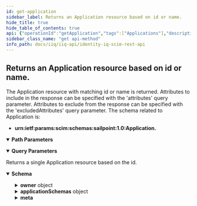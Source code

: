 ```yaml
---
id: get-application
sidebar_label: Returns an Application resource based on id or name.
hide_title: true
hide_table_of_contents: true
api: {"operationId":"getApplication","tags":["Applications"],"description":"The Application resource with matching id or name is returned. Attributes to include in the response can be specified with the 'attributes' query parameter. \nAttributes to exclude from the response can be specified with the 'excludedAttributes' query parameter. \nThe schema related to Application is: \n- **urn:ietf:params:scim:schemas:sailpoint:1.0:Application.**\n","parameters":[{"name":"applicationId","in":"path","schema":{"type":"string","example":"7f00000180281df7818028bfaae8035b"},"description":"id or name of Application resource.","required":true},{"in":"query","name":"attributes","schema":{"type":"string","example":"name,type,features"},"description":"The Application attributes to include in the response. The query parameter value is a comma-separated list of fields to be returned in the response for each Application. The attributes listed will be the only ones returned in the response, with the exception of id, schemas, and meta, which are always returned for an Application."},{"in":"query","name":"excludedAttributes","schema":{"type":"string","example":"features"},"description":"The Application attributes to exclude frome the response. The query parameter value is a comma-separated list of fields to be excluded from the response for each Application. The attributes listed will be the only ones excluded frome the response, with the exception of id, schemas, and meta, which are always returned for an Application."}],"responses":{"200":{"description":"Returns a single Application resource based on the id.","content":{"application/json":{"schema":{"properties":{"id":{"description":"IdentityIQ id of the Application.","type":"string","example":"c0b4568a4fe7458c434ee77d1fbt156b"},"name":{"description":"Unique name for the Application. This name MUST be unique across the entire set of Applications.","type":"string","example":"Active Directory"},"descriptions":{"description":"A list of localized descriptions of the Application.","type":"array","example":[{"locale":"en_US","value":"The main Active_Directory domain data for the corporate network."}]},"type":{"description":"The type of the Application.","type":"string","example":"Active Directory - Direct"},"features":{"description":"A list of features of the Application.","type":"array","example":[["DIRECT_PERMISSIONS","NO_RANDOM_ACCESS","DISCOVER_SCHEMA"]]},"owner":{"description":"The owner of the Application.","type":"object","properties":{"displayName":{"description":"Display name of the application owner.","type":"string","example":"Joe Smith"},"value":{"description":"id of the application owner.","type":"string","example":"c0b4568a4fe7458c434ee77d1fbt156b"},"$ref":{"description":"URI reference of the application owner resource.","type":"string","example":"http://localhost:8080/identityiq/scim/v2/Users/c0b4568a4fe7458c434ee77d1fbt156b"}}},"applicationSchemas":{"description":"List of the Application Schemas.","type":"object","properties":{"value":{"description":"The urn of the Application Schema.","type":"string","example":"urn:ietf:params:scim:schemas:sailpoint:1.0:Application:Schema:Active Directory:account"},"type":{"description":"The type of Application Schema (account, group, etc.).","type":"string","example":"account"},"$ref":{"description":"The URI of the SCIM resource representing the Entitlement.","type":"string","example":"http://localhost:8080/identityiq/scim/v2/Schemas/urn:ietf:params:scim:schemas:sailpoint:1.0:Application:Schema:Active%20Directory:account"}}},"meta":{"description":"Metadata of the SCIM resource.","properties":{"created":{"description":"Datetime this Application was created.","type":"string","format":"date-time","example":"2022-02-11T01:34:04.074-05:00"},"location":{"description":"The location of the SCIM resource.","type":"string","example":"http://localhost:8080/identityiq/scim/v2/Applications/c0b4568a4fe7458c434ee77d1fbt156b"},"lastModified":{"description":"Datetime the Application was last modified.","type":"string","format":"date-time","example":"2022-02-11T01:08:45.866-05:00"},"version":{"description":"The version of the SCIM resource.","type":"string","example":"W\"1644561244074\""},"resourceType":{"description":"The SCIM resource type.","type":"string","example":"Application"},"schemas":{"description":"The schemas involved in the SCIM resource.","type":"array","items":{"type":"string"},"example":["urn:ietf:params:scim:schemas:sailpoint:1.0:Application"]}}}}}}}}},"method":"get","path":"/Applications/{applicationId}","servers":[{"url":"http://localhost:8080/identityiq/scim/v2","description":"IdentityIQ SCIM server basepath and path to API."}],"security":[{"basicAuth":[]}],"securitySchemes":{"basicAuth":{"type":"http","scheme":"basic"}},"info":{"description":"IdentityIQ REST Endpoint Interface Documentation for SCIM\n\n# Authentication\n\n<!-- ReDoc-Inject: <security-definitions> -->","version":"8.3","title":"IdentityIQ SCIM REST API"},"postman":{"name":"Returns an Application resource based on id or name.","description":{"content":"The Application resource with matching id or name is returned. Attributes to include in the response can be specified with the 'attributes' query parameter. \nAttributes to exclude from the response can be specified with the 'excludedAttributes' query parameter. \nThe schema related to Application is: \n- **urn:ietf:params:scim:schemas:sailpoint:1.0:Application.**\n","type":"text/plain"},"url":{"path":["Applications",":applicationId"],"host":["{{baseUrl}}"],"query":[{"disabled":false,"description":{"content":"The Application attributes to include in the response. The query parameter value is a comma-separated list of fields to be returned in the response for each Application. The attributes listed will be the only ones returned in the response, with the exception of id, schemas, and meta, which are always returned for an Application.","type":"text/plain"},"key":"attributes","value":""},{"disabled":false,"description":{"content":"The Application attributes to exclude frome the response. The query parameter value is a comma-separated list of fields to be excluded from the response for each Application. The attributes listed will be the only ones excluded frome the response, with the exception of id, schemas, and meta, which are always returned for an Application.","type":"text/plain"},"key":"excludedAttributes","value":""}],"variable":[{"disabled":false,"description":{"content":"(Required) id or name of Application resource.","type":"text/plain"},"type":"any","value":"","key":"applicationId"}]},"header":[{"key":"Accept","value":"application/json"}],"method":"GET"}}
sidebar_class_name: "get api-method"
info_path: docs/iiq/iiq-api/identity-iq-scim-rest-api
---
```



## Returns an Application resource based on id or name.



The Application resource with matching id or name is returned. Attributes to include in the response can be specified with the &#39;attributes&#39; query parameter. 
Attributes to exclude from the response can be specified with the &#39;excludedAttributes&#39; query parameter. 
The schema related to Application is: 
- **urn:ietf:params:scim:schemas:sailpoint:1.0:Application.**


<details style={{"marginBottom":"1rem"}} data-collapsed={false} open={true}><summary style={{}}><strong>Path Parameters</strong></summary><div><ul><ParamsItem className={"paramsItem"} param={{"name":"applicationId","in":"path","schema":{"type":"string","example":"7f00000180281df7818028bfaae8035b"},"description":"id or name of Application resource.","required":true}}></ParamsItem></ul></div></details><details style={{"marginBottom":"1rem"}} data-collapsed={false} open={true}><summary style={{}}><strong>Query Parameters</strong></summary><div><ul><ParamsItem className={"paramsItem"} param={{"in":"query","name":"attributes","schema":{"type":"string","example":"name,type,features"},"description":"The Application attributes to include in the response. The query parameter value is a comma-separated list of fields to be returned in the response for each Application. The attributes listed will be the only ones returned in the response, with the exception of id, schemas, and meta, which are always returned for an Application."}}></ParamsItem><ParamsItem className={"paramsItem"} param={{"in":"query","name":"excludedAttributes","schema":{"type":"string","example":"features"},"description":"The Application attributes to exclude frome the response. The query parameter value is a comma-separated list of fields to be excluded from the response for each Application. The attributes listed will be the only ones excluded frome the response, with the exception of id, schemas, and meta, which are always returned for an Application."}}></ParamsItem></ul></div></details><div><ApiTabs><TabItem label={"200"} value={"200"}><div>

Returns a single Application resource based on the id.

</div><div><MimeTabs groupId={"mime-type"}><TabItem label={"application/json"} value={"application/json"}><SchemaTabs groupId={"schema-tabs"}><TabItem label={"Schema"} value={"Schema"}><details style={{}} data-collapsed={false} open={true}><summary style={{"textAlign":"left"}}><strong>Schema</strong></summary><div style={{"textAlign":"left","marginLeft":"1rem"}}></div><ul style={{"marginLeft":"1rem"}}><SchemaItem collapsible={false} name={"id"} required={false} schemaDescription={"IdentityIQ id of the Application."} schemaName={"string"} qualifierMessage={undefined} defaultValue={undefined}></SchemaItem><SchemaItem collapsible={false} name={"name"} required={false} schemaDescription={"Unique name for the Application. This name MUST be unique across the entire set of Applications."} schemaName={"string"} qualifierMessage={undefined} defaultValue={undefined}></SchemaItem><SchemaItem collapsible={false} name={"descriptions"} required={false} schemaDescription={"A list of localized descriptions of the Application."} schemaName={"array"} qualifierMessage={undefined} defaultValue={undefined}></SchemaItem><SchemaItem collapsible={false} name={"type"} required={false} schemaDescription={"The type of the Application."} schemaName={"string"} qualifierMessage={undefined} defaultValue={undefined}></SchemaItem><SchemaItem collapsible={false} name={"features"} required={false} schemaDescription={"A list of features of the Application."} schemaName={"array"} qualifierMessage={undefined} defaultValue={undefined}></SchemaItem><SchemaItem collapsible={true} className={"schemaItem"}><details style={{}}><summary style={{}}><strong>owner</strong><span style={{"opacity":"0.6"}}> object</span></summary><div style={{"marginLeft":"1rem"}}><div style={{"marginTop":".5rem","marginBottom":".5rem"}}>

The owner of the Application.

</div><SchemaItem collapsible={false} name={"displayName"} required={false} schemaDescription={"Display name of the application owner."} schemaName={"string"} qualifierMessage={undefined} defaultValue={undefined}></SchemaItem><SchemaItem collapsible={false} name={"value"} required={false} schemaDescription={"id of the application owner."} schemaName={"string"} qualifierMessage={undefined} defaultValue={undefined}></SchemaItem><SchemaItem collapsible={false} name={"$ref"} required={false} schemaDescription={"URI reference of the application owner resource."} schemaName={"string"} qualifierMessage={undefined} defaultValue={undefined}></SchemaItem></div></details></SchemaItem><SchemaItem collapsible={true} className={"schemaItem"}><details style={{}}><summary style={{}}><strong>applicationSchemas</strong><span style={{"opacity":"0.6"}}> object</span></summary><div style={{"marginLeft":"1rem"}}><div style={{"marginTop":".5rem","marginBottom":".5rem"}}>

List of the Application Schemas.

</div><SchemaItem collapsible={false} name={"value"} required={false} schemaDescription={"The urn of the Application Schema."} schemaName={"string"} qualifierMessage={undefined} defaultValue={undefined}></SchemaItem><SchemaItem collapsible={false} name={"type"} required={false} schemaDescription={"The type of Application Schema (account, group, etc.)."} schemaName={"string"} qualifierMessage={undefined} defaultValue={undefined}></SchemaItem><SchemaItem collapsible={false} name={"$ref"} required={false} schemaDescription={"The URI of the SCIM resource representing the Entitlement."} schemaName={"string"} qualifierMessage={undefined} defaultValue={undefined}></SchemaItem></div></details></SchemaItem><SchemaItem collapsible={true} className={"schemaItem"}><details style={{}}><summary style={{}}><strong>meta</strong><span style={{"opacity":"0.6"}}> </span></summary><div style={{"marginLeft":"1rem"}}><div style={{"marginTop":".5rem","marginBottom":".5rem"}}>

Metadata of the SCIM resource.

</div><SchemaItem collapsible={false} name={"created"} required={false} schemaDescription={"Datetime this Application was created."} schemaName={"date-time"} qualifierMessage={undefined} defaultValue={undefined}></SchemaItem><SchemaItem collapsible={false} name={"location"} required={false} schemaDescription={"The location of the SCIM resource."} schemaName={"string"} qualifierMessage={undefined} defaultValue={undefined}></SchemaItem><SchemaItem collapsible={false} name={"lastModified"} required={false} schemaDescription={"Datetime the Application was last modified."} schemaName={"date-time"} qualifierMessage={undefined} defaultValue={undefined}></SchemaItem><SchemaItem collapsible={false} name={"version"} required={false} schemaDescription={"The version of the SCIM resource."} schemaName={"string"} qualifierMessage={undefined} defaultValue={undefined}></SchemaItem><SchemaItem collapsible={false} name={"resourceType"} required={false} schemaDescription={"The SCIM resource type."} schemaName={"string"} qualifierMessage={undefined} defaultValue={undefined}></SchemaItem><SchemaItem collapsible={false} name={"schemas"} required={false} schemaDescription={"The schemas involved in the SCIM resource."} schemaName={"string[]"} qualifierMessage={undefined} defaultValue={undefined}></SchemaItem></div></details></SchemaItem></ul></details></TabItem></SchemaTabs></TabItem></MimeTabs></div></TabItem></ApiTabs></div>
      